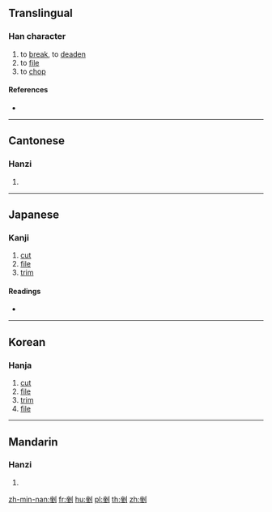 {{character info/new}}
==Translingual==

===Han character===
{{Han char|rn=18|rad=刀|as=07|sn=9|four=82100|canj=OGLN|ids=⿰坐刂}}

# to [[break]], to [[deaden]]
# to [[file]]
# to [[chop]]

====References====
* {{Han ref|kx=0140.040|dkj=01999|dj=0317.100|hdz=10342.090|uh=5249|ud=21065|bh=CDF1|bd=52721}}

----

==Cantonese==

===Hanzi===
{{yue-hanzi|jyut=|y=cho3}}

# {{defn|lang=yue|sort=刀07}}

----

==Japanese==

===Kanji===
{{ja-kanji|grade=|rs=刀07}}

# [[cut]]
# [[file]]
# [[trim]]

====Readings====
* {{ja-readings|on=[[さ]] (sa)|kun=[[くじく]] (kujiku), [[かどおとる]] (kadootoru)}}

----

==Korean==

===Hanja===
{{ko-hanja|hangeul=좌|rv=jwa|mr=chwa}}

# [[cut]]
# [[file]]
# [[trim]]
# [[file]]

----

==Mandarin==

===Hanzi===
{{cmn-hanzi|pin=[[cuò]] ([[cuo4]])|wg=ts'o<sup>4</sup>}}

# {{defn|lang=cmn|sort=刀07}}

[[zh-min-nan:剉]]
[[fr:剉]]
[[hu:剉]]
[[pl:剉]]
[[th:剉]]
[[zh:剉]]